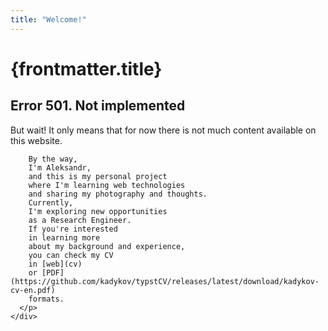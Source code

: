 ```yaml
---
title: "Welcome!"
---
```



<BaseLayout pageTitle={frontmatter.title}>
  <h1 class="mx-auto text-center text-heading-1 mt-10">
    {frontmatter.title}
  </h1>

  <div class="mx-auto lg:flex lg:flex-row-reverse lg:justify-between lg:items-center w-11/12 sm:w-5/6 max-w-screen-md">
    <Picture
      class="mx-auto lg:mx-0 rounded-full drop-shadow-lg my-5"
      src="https://live.staticflickr.com/65535/54109455443_2c0fac61ec_o_d.jpg"
      alt="Aleksandr Kadykov's self portrait."
      formats={["avif", "webp"]}
      fallbackFormat="jpg"
      inferSize={true}
      densities={[1.0, 1.25, 1.5, 2, 3, 4, 5]}
      width="250"
      height="250"
      loading="eager"
    />
    <div class="text-body-standard-serif mx-auto lg:mx-0 lg:mr-5">
      <h2 class="text-heading-2">
        Error 501. Not implemented
      </h2>
      <p class="text-body-standard-serif">
        But wait!
        It only means
        that for now
        there is not much
        content available on this website.

        By the way,
        I'm Aleksandr,
        and this is my personal project
        where I'm learning web technologies
        and sharing my photography and thoughts.
        Currently,
        I'm exploring new opportunities
        as a Research Engineer.
        If you're interested
        in learning more
        about my background and experience,
        you can check my CV
        in [web](cv)
        or [PDF](https://github.com/kadykov/typstCV/releases/latest/download/kadykov-cv-en.pdf)
        formats.
      </p>
    </div>

  </div>
</BaseLayout>
